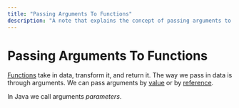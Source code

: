 ```yaml
---
title: "Passing Arguments To Functions"
description: "A note that explains the concept of passing arguments to functions"
---
```


<Tag tag="Programming"/>

# Passing Arguments To Functions

<TimeStamp updated="February 27, 2022, 9:20  PM ET"/>

[Functions](/what-is-a-function) take in data, transform it,
and return it. The way we pass in data is through arguments. 
We can pass arguments by [value](/passing-arguments-by-value)
or by [reference](/passing-arguments-by-reference).

In Java we call arguments _parameters_.